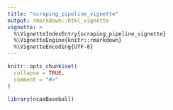 ```yaml
---
title: "scraping_pipeline_vignette"
output: rmarkdown::html_vignette
vignette: >
  %\VignetteIndexEntry{scraping_pipeline_vignette}
  %\VignetteEngine{knitr::rmarkdown}
  %\VignetteEncoding{UTF-8}
---
```


```r
knitr::opts_chunk$set(
  collapse = TRUE,
  comment = "#>"
)
```

```r
library(ncaaBaseball)
```
